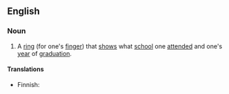 ==English==
{{wikipedia}}

===Noun===
{{en-noun|head=[[class]] [[ring]]}}

# A [[ring]] (for one's [[finger]]) that [[show]]s what [[school]] one [[attend]]ed and one's [[year]] of [[graduation]].

====Translations====
{{trans-top|ring showing school and year of graduation}}
* Finnish: {{t-|fi|luokkasormus}}
{{trans-mid}}
{{trans-bottom}}